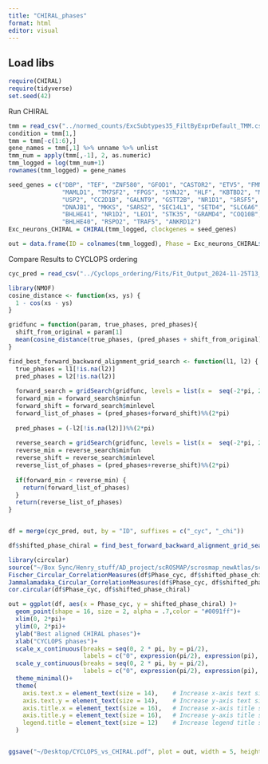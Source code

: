 ```yaml
---
title: "CHIRAL_phases"
format: html
editor: visual
---
```


## Load libs

```r
require(CHIRAL)
require(tidyverse)
set.seed(42)
```

Run CHIRAL

```r
tmm = read_csv("../normed_counts/ExcSubtypes35_FiltByExprDefault_TMM.csv", show_col_types = F)
condition = tmm[1,]
tmm = tmm[-c(1:6),]
gene_names = tmm[,1] %>% unname %>% unlist
tmm_num = apply(tmm[,-1], 2, as.numeric)
tmm_logged = log(tmm_num+1)
rownames(tmm_logged) = gene_names

seed_genes = c("DBP", "TEF", "ZNF580", "GFOD1", "CASTOR2", "ETV5", "FMNL1", 
               "MAMLD1", "TM7SF2", "FPGS", "SYNJ2", "HLF", "KBTBD2", "MPP2",
               "USP2", "CC2D1B", "GALNT9", "GSTT2B", "NR1D1", "SRSF5", "ZMAT3", "ARNTL", "FAM3A", "FOSL2", "HUNK", "MORN1", "NEXN", "SPHK2", "TRIM9","ENC1", "GUF1", "PER2", "CRY1", "MRAS", "SFPQ", "ARRDC1", "CFAP46",
               "DNAJB1", "MKKS", "SARS2", "SEC14L1", "SETD4", "SLC6A6", "SPATA7","TFR2", "PER1", "POR", "SLC16A1", "PER3", "NPAS2", "TSC22D3",
               "BHLHE41", "NR1D2", "LEO1", "STK35", "GRAMD4", "COQ10B", "DTX4", "PDZRN3", "DUSP11", "OPRL1", "LRRC39", "TRIM24", "RARA", "LDB1",
               "BHLHE40", "RSPO2", "TRAF5", "ANKRD12")
Exc_neurons_CHIRAL = CHIRAL(tmm_logged, clockgenes = seed_genes)

out = data.frame(ID = colnames(tmm_logged), Phase = Exc_neurons_CHIRAL$phi, Covariate_D = unlist(condition)[-1])

```

Compare Results to CYCLOPS ordering

```r
cyc_pred = read_csv("../Cyclops_ordering/Fits/Fit_Output_2024-11-25T13_12_00.csv", show_col_types = F)

library(NMOF)
cosine_distance <- function(xs, ys) {
  1 - cos(xs - ys)
}

gridfunc = function(param, true_phases, pred_phases){
  shift_from_original = param[1]
  mean(cosine_distance(true_phases, (pred_phases + shift_from_original)%%(2*pi))^2)
}

find_best_forward_backward_alignment_grid_search <- function(l1, l2) {
  true_phases = l1[!is.na(l2)]
  pred_phases = l2[!is.na(l2)]
  
  forward_search = gridSearch(gridfunc, levels = list(x =  seq(-2*pi, 2*pi, by = .05)), method = 'multicore', mc.control = list(mc.cores = 10), true_phases = true_phases, pred_phases = pred_phases)
  forward_min = forward_search$minfun
  forward_shift = forward_search$minlevel
  forward_list_of_phases = (pred_phases+forward_shift)%%(2*pi)
  
  pred_phases = (-l2[!is.na(l2)])%%(2*pi)
  
  reverse_search = gridSearch(gridfunc, levels = list(x =  seq(-2*pi, 2*pi, by = .05)), method = 'multicore', mc.control = list(mc.cores = 10), true_phases = true_phases, pred_phases = pred_phases)
  reverse_min = reverse_search$minfun
  reverse_shift = reverse_search$minlevel
  reverse_list_of_phases = (pred_phases+reverse_shift)%%(2*pi)
  
  if(forward_min < reverse_min) {
    return(forward_list_of_phases)
  }
  return(reverse_list_of_phases)
}


df = merge(cyc_pred, out, by = "ID", suffixes = c("_cyc", "_chi"))

df$shifted_phase_chiral = find_best_forward_backward_alignment_grid_search(df$Phase_cyc, df$Phase_chi)

library(circular)
source("~/Box Sync/Henry_stuff/AD_project/scROSMAP/scrosmap_newAtlas/scROSMAP_project/Analysis_scripts/downstream_helpers/CircularCorrelations.R")
Fischer_Circular_CorrelationMeasures(df$Phase_cyc, df$shifted_phase_chiral)
Jammalamadaka_Circular_CorrelationMeasures(df$Phase_cyc, df$shifted_phase_chiral)
cor.circular(df$Phase_cyc, df$shifted_phase_chiral)

out = ggplot(df, aes(x = Phase_cyc, y = shifted_phase_chiral) )+
  geom_point(shape = 16, size = 2, alpha = .7,color = "#0091ff")+
  xlim(0, 2*pi)+
  ylim(0, 2*pi)+
  ylab("Best aligned CHIRAL phases")+
  xlab("CYCLOPS phases")+
  scale_x_continuous(breaks = seq(0, 2 * pi, by = pi/2),
                     labels = c("0", expression(pi/2), expression(pi),                           expression(3*pi/2), expression(2*pi))) +
  scale_y_continuous(breaks = seq(0, 2 * pi, by = pi/2),
                     labels = c("0", expression(pi/2), expression(pi),                           expression(3*pi/2), expression(2*pi)))+
  theme_minimal()+
  theme(
    axis.text.x = element_text(size = 14),    # Increase x-axis text size
    axis.text.y = element_text(size = 14),    # Increase y-axis text size
    axis.title.x = element_text(size = 16),   # Increase x-axis title size
    axis.title.y = element_text(size = 16),   # Increase y-axis title size
    legend.title = element_text(size = 12)    # Increase legend title size
  )


ggsave("~/Desktop/CYCLOPS_vs_CHIRAL.pdf", plot = out, width = 5, height = 5, units = "in")

```
